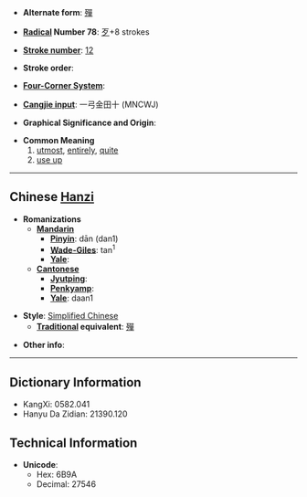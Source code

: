 * '''Alternate form''': [[殫]]

* '''[[Wiktionary:Chinese radical index| Radical]] Number 78''': [[Wiktionary:Chinese radical index 歹|歹]]+8 strokes

* '''[[Wiktionary:Chinese total strokes index|Stroke number]]''': [[Wiktionary:Chinese total strokes index 12|12]]

* '''Stroke order''': 

* '''[[Wiktionary:Chinese four corner index|Four-Corner System]]''': 

* '''[[Wiktionary:Chinese Cangjie index|Cangjie input]]''': 一弓金田十 (MNCWJ)

* '''Graphical Significance and Origin''': 

* '''Common Meaning'''
*#[[utmost]], [[entirely]], [[quite]]
*# [[use up]]

----

== Chinese [[Hanzi]] ==

* '''Romanizations'''
** '''[[Mandarin]]'''
*** '''[[Pinyin]]''': dān (dan1)
*** '''[[Wade-Giles]]''': tan<sup>1</sup>
*** '''[[Yale]]''': 
** '''[[Cantonese]]'''
*** '''[[Jyutping]]''':
*** '''[[Penkyamp]]''': 
*** '''[[Yale]]''': daan1

* '''Style''': [[Simplified Chinese]] 
** '''[[Traditional Chinese|Traditional]] equivalent''': [[殫]]

* '''Other info''': 

----

== Dictionary Information ==

* KangXi: 0582.041
* Hanyu Da Zidian: 21390.120

== Technical Information ==

* '''Unicode''':
** Hex: 6B9A
** Decimal: 27546